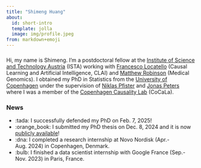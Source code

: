 ```yaml
---
title: "Shimeng Huang"
about:
  id: short-intro
  template: jolla
  image: img/profile.jpeg
from: markdown+emoji
---
```


### 

::: {#short-intro}

:::

Hi, my name is Shimeng. I'm a postdoctoral fellow at the [Institute of Science
and Technology Austria](https://ista.ac.at/en/home/) (ISTA) working with
[Francesco Locatello](https://www.francescolocatello.com) (Causal Learning and
Artificial Intelligence, CLAI) and [Matthew
Robinson](https://research-explorer.ista.ac.at/person/E5D42276-F5DA-11E9-8E24-6303E6697425)
(Medical Genomics). I obtained my PhD in Statistics from the [University of
Copenhagen](https://www.ku.dk/en) under the supervision of [Niklas
Pfister](https://niklaspfister.github.io) and [Jonas
Peters](https://people.math.ethz.ch/~jopeters/) where I was a member of the
[Copenhagen Causality Lab](https://cocala.github.io/) (CoCaLa).


### News

- :tada: I successfully defended my PhD on Feb. 7, 2025! 
- :orange_book: I submitted my PhD thesis on Dec. 8, 2024 and it is now [publicly available](https://noter.math.ku.dk/phd25sh.pdf)! 
- :dna: I completed a research internship at Novo Nordisk (Apr.-Aug. 2024) in Copenhagen, Denmark.
- :bulb: I finished a data scientist internship with Google France (Sep.-Nov. 2023) in Paris, France.
<!-- - I presented a poster at [EMS 2023](https://ems2023.org/) (June 19-22) in Warsaw, Poland.
- I gave an oral presentation at [NORDSTAT 2023](https://nordstat2023.org/) (June 19-22) in Gothenburg, Sweden.
- I received the Student Travel Award and presented at the [ICSDS 2022](https://sites.google.com/view/icsds2022) in Florence, Italy. -->

